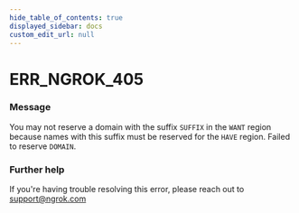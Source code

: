 ```yaml
---
hide_table_of_contents: true
displayed_sidebar: docs
custom_edit_url: null
---
```



# ERR_NGROK_405

### Message
You may not reserve a domain with the suffix `SUFFIX` in the `WANT` region because names with this suffix must be reserved for the `HAVE` region. Failed to reserve `DOMAIN`.

### Further help
If you're having trouble resolving this error, please reach out to [support@ngrok.com](mailto:support@ngrok.com?subject=Help%20with%20ERR_NGROK_405)


<ErrorDetails error='err_ngrok_405' />
